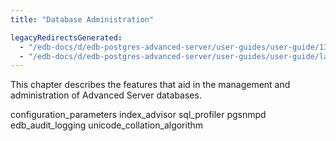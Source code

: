 ```yaml
---
title: "Database Administration"

legacyRedirectsGenerated:
  - "/edb-docs/d/edb-postgres-advanced-server/user-guides/user-guide/13/database_administration.html"
  - "/edb-docs/d/edb-postgres-advanced-server/user-guides/user-guide/latest/database_administration.html"
---
```


<div id="database_administration" class="registered_link"></div>

This chapter describes the features that aid in the management and administration of Advanced Server databases.

<div class="toctree" maxdepth="4">

configuration_parameters index_advisor sql_profiler pgsnmpd edb_audit_logging unicode_collation_algorithm

</div>
